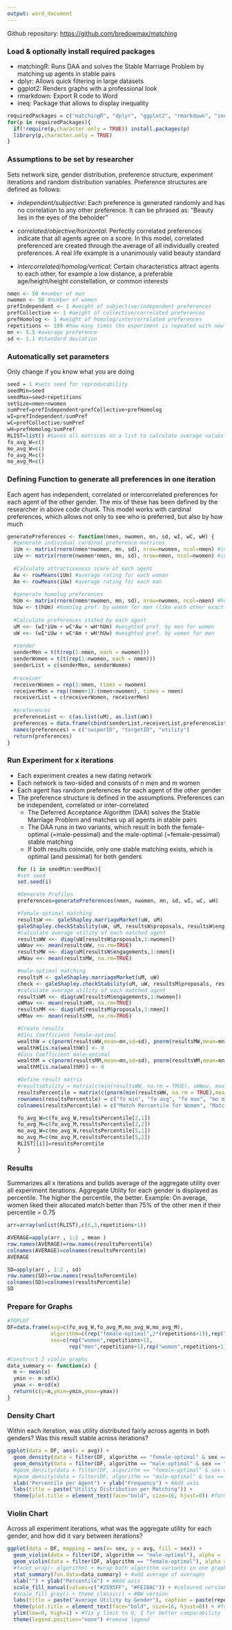```yaml
---
output: word_document
---
```

Github repository: <https://github.com/bredowmax/matching>

### Load & optionally install required packages
- matchingR: Runs DAA and solves the Stable Marriage Problem by matching up agents in stable pairs
- dplyr:  Allows quick filtering in large datasets
- ggplot2: Renders graphs with a professional look
- rmarkdown: Export R code to Word
- ineq: Package that allows to display inequality
```r
requiredPackages = c("matchingR", "dplyr", "ggplot2", "rmarkdown", "ineq")
for(p in requiredPackages){
  if(!require(p,character.only = TRUE)) install.packages(p)
  library(p,character.only = TRUE)
}
```

### Assumptions to be set by researcher
Sets network size, gender distribution, preference structure, experiment iterations and random distribution variables. Preference structures are defined as follows:

- *independent/subjective*: Each preference is generated randomly and has no correlation to any other preference. It can be phrased as: "Beauty lies in the eyes of the beholder"

- *correlated/objective/horizontal*: Perfectly correlated preferences indicate that all agents agree on a score. In this model, correlated preferenced are created through the average of all individually created preferences. A real life example is a unanimously valid beauty standard

- *intercorrelated/homolog/vertical*: Certain characteristics attract agents to each other, for example a low distance, a preferable age/height/height constellation, or common interests
```r
nmen <- 50 #number of men
nwomen <- 50 #number of women
prefIndependent <- 1 #weight of subjective/independent preferences
prefCollective <- 1 #weight of collective/correlated preferences
prefHomolog <- 1 #weight of homolog/intercorrelated preferences
repetitions <- 199 #how many times the experiment is repeated with new set of random preferences
mn <- 5.5 #average preference
sd <- 1.1 #standard deviation
```

### Automatically set parameters
Only change if you know what you are doing
```r
seed = 1 #sets seed for reproducability
seedMin=seed
seedMax=seed+repetitions
setSize=nmen+nwomen
sumPref=prefIndependent+prefCollective+prefHomolog
wI=prefIndependent/sumPref
wC=prefCollective/sumPref
wH=prefHomolog/sumPref
RLIST=list() #Saves all matrices on a list to calculate average values at the end, like mean, sd, ...
fo_avg_W=c()
mo_avg_W=c()
fo_avg_M=c()
mo_avg_M=c()
```

### Defining Function to generate all preferences in one iteration
Each agent has independent, correlated or intercorrelated preferences for each agent of the other gender. The mix of these has been defined by the researcher in above code chunk. This model works with cardinal preferences, which allows not only to see who is preferred, but also by how much
```r
generatePreferences <- function(nmen, nwomen, mn, sd, wI, wC, wH) {
  #generate individual cardinal preference matrices
  iUm <- matrix(rnorm(nmen*nwomen, mn, sd), nrow=nwomen, ncol=nmen) #independent pref. by men for women
  iUw <- matrix(rnorm(nwomen*nmen, mn, sd), nrow=nmen, ncol=nwomen) #independent pref. by women for men
  
  #Calculate attractiveness score of each agent
  Aw <- rowMeans(iUm) #average rating for each woman
  Am <- rowMeans(iUw) #average rating for each man
  
  #generate homolog preferences
  hUm <- matrix(rnorm(nmen*nwomen, mn, sd), nrow=nwomen, ncol=nmen) #homolog pref. by men for women
  hUw <- t(hUm) #homolog pref. by women for men (like each other exactly the same)
  
  #Calculate preferences stated by each agent
  uM <<- (wI*iUm + wC*Aw + wH*hUm) #weighted pref. by men for women
  uW <<- (wI*iUw + wC*Am + wH*hUw) #weighted pref. by women for men
  
  #sender
  senderMen = t(t(rep(1:nmen, each = nwomen)))
  senderWomen = t(t(rep(1:nwomen, each = nmen)))
  senderList = c(senderMen, senderWomen)
  
  #receiver
  receiverWomen = rep(1:nmen, times = nwomen)
  receiverMen = rep((nmen+1):(nmen+nwomen), times = nmen)
  receiverList = c(receiverWomen, receiverMen)
  
  #preferences
  preferenceList <- c(as.list(uM), as.list(uW))
  preferences = data.frame(cbind(senderList,receiverList,preferenceList))
  names(preferences) = c("swiperID", "targetID", "utility")
  return(preferences)
}
```

### Run Experiment for x iterations
- Each experiment creates a new dating network
- Each network is two-sided and consists of n men and m women
- Each agent has random preferences for each agent of the other gender
- The preference structure is defined in the assumptions. Preferences can be independent, correlated or inter-correlated
  + The Deferred Acceptance Algorithm (DAA) solves the Stable Marriage Problem and matches up all agents in stable pairs
  + The DAA runs in two variants, which result in both the female-optimal (=male-pessimal) and the male-optimal (=female-pessimal) stable matching
  + If both results coincide, only one stable matching exists, which is optimal (and pessimal) for both genders
```r
for (i in seedMin:seedMax){
  #set seed
  set.seed(i)
  
  #Generate Profiles
  preferences=generatePreferences(nmen, nwomen, mn, sd, wI, wC, wH)
  
  #female-optimal matching
  resultsW <<- galeShapley.marriageMarket(uW, uM) 
  galeShapley.checkStability(uW, uM, resultsW$proposals, resultsW$engagements)
  #calculate average utility of each matched agent
  resultsWW <<- diag(uW[resultsW$proposals,1:nwomen])
  uWWav <<- mean(resultsWW, na.rm=TRUE)
  resultsMW <<- diag(uM[resultsW$engagements,1:nmen])
  uMWav <<- mean(resultsMW, na.rm=TRUE)
  
  #male-optimal matching
  resultsM <- galeShapley.marriageMarket(uM, uW) 
  check <- galeShapley.checkStability(uM, uW, resultsM$proposals, resultsM$engagements)
  #calculate average utility of each matched agent
  resultsWM <<- diag(uW[resultsM$engagements,1:nwomen])
  uWMav <<- mean(resultsWM, na.rm=TRUE)
  resultsMM <<- diag(uM[resultsM$proposals,1:nmen])
  uMMav <<- mean(resultsMM, na.rm=TRUE)
  
  #Create results
  #Gini Coefficient female-optimal
  wealthW = c(pnorm(resultsWW,mean=mn,sd=sd), pnorm(resultsMW,mean=mn,sd=sd))
  wealthW[is.na(wealthW)] <- 0
  #Gini Coefficient male-optimal
  wealthM = c(pnorm(resultsMM,mean=mn,sd=sd), pnorm(resultsWM,mean=mn,sd=sd))
  wealthM[is.na(wealthM)] <- 0
  
  #Define result matrix
  #resultsUtility = matrix(c(min(resultsWW, na.rm = TRUE), uWWav, max(resultsWW, na.rm = TRUE), min(resultsWM, na.rm = TRUE), uWMav, max(resultsWM, na.rm = TRUE), min(resultsMW, na.rm = TRUE), uMWav, max(resultsMW, na.rm = TRUE), min(resultsMM, na.rm = TRUE), uMMav, max(resultsMM, na.rm = TRUE), rep(round(100*ineq(wealthW,type="Gini"),digits=0),3), rep(round(100*ineq(wealthM,type="Gini"), digits = 0),3)), nrow = 6, ncol = 3)
  resultsPercentile = matrix(c(pnorm(min(resultsWW, na.rm = TRUE),mean=mn,sd=sd), pnorm(uWWav,mean=mn,sd=sd), pnorm(max(resultsWW, na.rm = TRUE),mean=mn,sd=sd), pnorm(min(resultsWM, na.rm = TRUE),mean=mn,sd=sd), pnorm(uWMav,mean=mn,sd=sd), pnorm(max(resultsWM, na.rm = TRUE),mean=mn,sd=sd), pnorm(min(resultsMW, na.rm = TRUE),mean=mn,sd=sd), pnorm(uMWav,mean=mn,sd=sd), pnorm(max(resultsMW, na.rm = TRUE),mean=mn,sd=sd), pnorm(min(resultsMM, na.rm = TRUE),mean=mn,sd=sd), pnorm(uMMav,mean=mn,sd=sd), pnorm(max(resultsMM, na.rm = TRUE),mean=mn,sd=sd), rep(ineq(wealthW,type="Gini"),3), rep(ineq(wealthM,type="Gini"),3)), nrow = 6, ncol = 3)
  rownames(resultsPercentile) = c("fo min", "fo avg", "fo max", "mo min", "mo avg", "mo max")
  colnames(resultsPercentile) = c("Match Percentile for Women", "Match Percentile for Men", "Gini Coeff.")
  
  fo_avg_W=c(fo_avg_W,resultsPercentile[2,1])
  fo_avg_M=c(fo_avg_M,resultsPercentile[2,2])
  mo_avg_W=c(mo_avg_W,resultsPercentile[5,1])
  mo_avg_M=c(mo_avg_M,resultsPercentile[5,2])
  RLIST[[i]]=resultsPercentile
}
```

### Results
Summarizes all x iterations and builds average of the aggregate utility over all experiment iterations. Aggregate Utility for each gender is displayed as percentile. The higher the percentile, the better. 
Example: On average, women liked their allocated match better than 75% of the other men if their percentile = 0.75
```r
arr=array(unlist(RLIST),c(6,3,repetitions+1))

AVERAGE=apply(arr , 1:2 , mean )
row.names(AVERAGE)=row.names(resultsPercentile)
colnames(AVERAGE)=colnames(resultsPercentile)
AVERAGE

SD=apply(arr , 1:2 , sd)
row.names(SD)=row.names(resultsPercentile)
colnames(SD)=colnames(resultsPercentile)
SD
```

### Prepare for Graphs
```r
#TOPLOT
DF=data.frame(avg=c(fo_avg_W,fo_avg_M,mo_avg_W,mo_avg_M),
              algorithm=c(rep("female-optimal",2*(repetitions+1)),rep("male-optimal",2*(repetitions+1))),
              sex=c(rep("women",repetitions+1),
                    rep("men",repetitions+1),rep("women",repetitions+1),rep("men",repetitions+1)))

#Construct 2 violin graphs
data_summary <- function(x) {
  m <- mean(x)
  ymin <- m-sd(x)
  ymax <- m+sd(x)
  return(c(y=m,ymin=ymin,ymax=ymax))
}
```

### Density Chart
Within each iteration, was utility distributed fairly across agents in both genders? Was this result stable across iterations?
```r
ggplot(data = DF, aes(x = avg)) + 
  geom_density(data = filter(DF, algorithm == "female-optimal" & sex == "men"), fill = "#2595FF", color = NA, alpha = 0.3) +
  geom_density(data = filter(DF, algorithm == "male-optimal" & sex == "men"), fill = "#2595FF", color = NA, alpha = 0.1) +
  #geom_density(data = filter(DF, algorithm == "female-optimal" & sex == "women"), fill = "#FE18AC", color = NA, alpha = 0.1) +
  #geom_density(data = filter(DF, algorithm == "male-optimal" & sex == "women"), fill = "#FE18AC", color = NA, alpha = 0.1) +
  xlab("Percentile per Agent") + ylab("Frequency") + #Add axis
  labs(title = paste("Utility Distribution per Matching")) +
  theme(plot.title = element_text(face="bold", size=16, hjust=0)) #format title
```

### Violin Chart
Across all experiment iterations, what was the aggregate utility for each gender, and how did it vary between iterations?
```r
ggplot(data = DF, mapping = aes(x= sex, y = avg, fill = sex)) + 
  geom_violin(data = filter(DF, algorithm == "male-optimal"), alpha = .5) + #filter for male-optimal version of the algorithm
  geom_violin(data = filter(DF, algorithm == "female-optimal"), alpha = .5) + #filter for female-optimal version of the algorithm
  #facet_wrap(~ algorithm) + #wrap both algorithm variants in one graph
  stat_summary(fun.data=data_summary) + #add average of averages
  xlab("") + ylab("Percentile") + #Add axis
  scale_fill_manual(values=c("#2595FF", "#FE18AC")) + #coloured version
  #scale_fill_grey() + theme_classic() + #BW version
  labs(title = paste("Average Utility by Gender"), caption = paste(repetitions, " experiments"), subtitle = (paste("Set size = ", setSize," || men/women (in %) = ", nmen/setSize*100, ":", nwomen/setSize*100, "\nPreference structure individual/collective/homolog (in %) = ", round(wI*100), "/", round(wC * 100), "/", round(wH * 100), sep = ""))) + #add title
  theme(plot.title = element_text(face="bold", size=16, hjust=0)) + #format title
  ylim(low=0, high=1) + #fix y limit to 0, 1 for better comparability
  theme(legend.position="none") #remove legend
```
